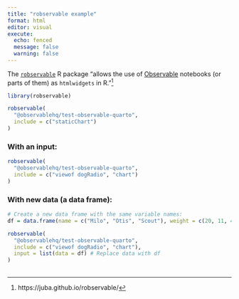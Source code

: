 ```yaml
---
title: "robservable example"
format: html
editor: visual
execute:
  echo: fenced
  message: false
  warning: false
---
```


The [`robservable`](https://juba.github.io/robservable/) R package "allows the use of [Observable](https://observablehq.com/) notebooks (or parts of them) as `htmlwidgets` in R."[^1]

[^1]: https://juba.github.io/robservable/

```r
library(robservable)
```

```r
robservable(
  "@observablehq/test-observable-quarto",
  include = c("staticChart")
)
```

### With an input:

```r
robservable(
  "@observablehq/test-observable-quarto",
  include = c("viewof dogRadio", "chart")
)
```

### With new data (a data frame):

```r
# Create a new data frame with the same variable names: 
df = data.frame(name = c("Milo", "Otis", "Scout"), weight = c(20, 11, 42))
```

```r
robservable(
  "@observablehq/test-observable-quarto",
  include = c("viewof dogRadio", "chart"),
  input = list(data = df) # Replace data with df
)
```

## 
